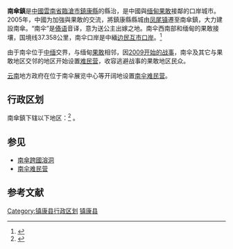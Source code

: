 {{中国乡级行政区
|景观照片文件名       = Nansan, Border Gate, Traffic Stopped Nansan.jpg 
|景观照片大小         = 300px
|景观照片描述         = 南伞镇
|53/09/24/103/000}}
'''南傘鎮'''是[[中國|中國]][[雲南省|雲南省]][[臨滄市|臨滄市]][[鎮康縣|鎮康縣]]的縣治，是中國與[[缅甸|缅甸]][[果敢|果敢]]接鄰的口岸城市。2005年，中國为加強與果敢的交流，將鎮康縣縣城由[[凤尾镇|凤尾镇]]遷至南傘鎮，大力建設南傘。“南伞”是[[傣语|傣语]]音译，意为送公主出嫁之地。南伞西南部和缅甸的果敢接壤，国境线37.358公里，南伞口岸是中緬[[边民互市口岸|边民互市口岸]]。<ref>{{Cite web |url=http://www.ynszxc.gov.cn/szxc/model/ShowDocument.aspx?Did=2033&DepartmentId=2033&id=808139 |title=鎮康縣南傘鎮人民政府數字鄉村新農村建設信息網 |accessdate=2008-05-14 |archive-date=2011-07-07 |archive-url=https://web.archive.org/web/20110707043126/http://www.ynszxc.gov.cn/szxc/model/ShowDocument.aspx?Did=2033&DepartmentId=2033&id=808139 |dead-url=no }}</ref>

由于南伞位于[[中国|中]][[缅甸|缅]]交界，与缅甸[[果敢|果敢]]相邻，因[[2009年果敢军事冲突|2009开始的战事]]，南伞及其它与果敢地区交邻的地区开始设置[[难民营|难民营]]，收容逃避战事的果敢地区民众。

[[云南|云南]]地方政府在位于南伞展览中心等开阔地设置[[南伞难民营|南伞难民营]]。

== 行政区划 ==
南傘鎮下辖以下地区：<ref>{{PRC admin/ref sgc|53/09/24/103/000}}</ref>
{{PRC admin/children|53/09/24/103/000}}。

==参见==
* [[南傘跨國溶洞|南傘跨國溶洞]]
* [[南伞难民营|南伞难民营]]

== 参考文献 ==
{{Reflist}}

{{镇康县行政区划}}

[[Category:镇康县行政区划|Category:镇康县行政区划]]
[[Category:临沧市乡镇|镇康县]]